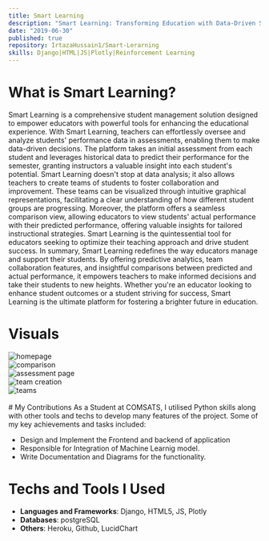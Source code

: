 ```yaml
---
title: Smart Learning
description: "Smart Learning: Transforming Education with Data-Driven Student Management and Performance Analysis"
date: "2019-06-30"
published: true
repository: IrtazaHussain1/Smart-Lerarning
skills: Django|HTML|JS|Plotly|Reinforcement Learning
---
```


# What is Smart Learning?
Smart Learning is a comprehensive student management solution designed to empower educators with powerful tools for enhancing the educational experience. With Smart Learning, teachers can effortlessly oversee and analyze students' performance data in assessments, enabling them to make data-driven decisions. The platform takes an initial assessment from each student and leverages historical data to predict their performance for the semester, granting instructors a valuable insight into each student's potential. Smart Learning doesn't stop at data analysis; it also allows teachers to create teams of students to foster collaboration and improvement. These teams can be visualized through intuitive graphical representations, facilitating a clear understanding of how different student groups are progressing. Moreover, the platform offers a seamless comparison view, allowing educators to view students' actual performance with their predicted performance, offering valuable insights for tailored instructional strategies. Smart Learning is the quintessential tool for educators seeking to optimize their teaching approach and drive student success.
In summary, Smart Learning redefines the way educators manage and support their students. By offering predictive analytics, team collaboration features, and insightful comparisons between predicted and actual performance, it empowers teachers to make informed decisions and take their students to new heights. Whether you're an educator looking to enhance student outcomes or a student striving for success, Smart Learning is the ultimate platform for fostering a brighter future in education.
# Visuals
<div style={{ display: 'grid', gridTemplateColumns: 'repeat(auto-fill, minmax(300px, 1fr))', gap: '1rem' }}>
  <div style={{ textAlign: 'center' }}>
    <img src="../projects/smart-learning/dashboard.png" alt="homepage" style={{ width: '100%', height: '100%', objectFit: 'cover', margin: '0px !important' }} />
  </div>
  <div style={{ textAlign: 'center' }}>
    <img src="../projects/smart-learning/table.png" alt="comparison" style={{ width: '100%', height: '100%', objectFit: 'cover', margin: '0px !important' }} />
  </div>
  <div style={{textAlign: 'center' }}>
    <img src="../projects/smart-learning/assesments.png" alt="assessment page" style={{ width: '100%', height: '100%', objectFit: 'cover', margin: '0px !important' }} />
  </div>
  <div style={{ textAlign: 'center' }}>
    <img src="../projects/smart-learning/team_building.png" alt="team creation" style={{ width: '100%', height: '100%', objectFit: 'cover', margin: '0px !important' }} />
  </div>
  <div style={{ textAlign: 'center' }}>
    <img src="../projects/smart-learning/teams.png" alt="teams" style={{ width: '100%', height: '100%', objectFit: 'cover', margin: '0px !important' }} />
  </div>
</div>
<br/>
# My Contributions
As a Student at COMSATS, I utilised Python skills along with other tools and techs to develop many features of the project.
Some of my key achievements and tasks included:

- Design and Implement the Frontend and backend of application
- Responsible for Integration of Machine Learnig model.
- Write Documentation and Diagrams for the functionality.

# Techs and Tools I Used
- **Languages and Frameworks**: Django, HTML5, JS, Plotly
- **Databases**: postgreSQL
- **Others**: Heroku, Github, LucidChart